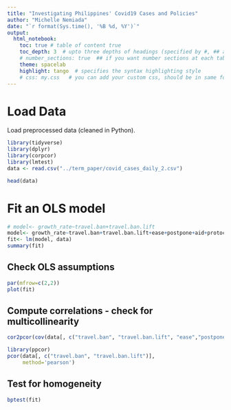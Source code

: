 ```yaml
---
title: "Investigating Philippines' Covid19 Cases and Policies"
author: "Michelle Nemiada"
date: "`r format(Sys.time(), '%B %d, %Y')`"
output: 
  html_notebook:
    toc: true # table of content true
    toc_depth: 3  # upto three depths of headings (specified by #, ## and ###)
    # number_sections: true  ## if you want number sections at each table header
    theme: spacelab  
    highlight: tango  # specifies the syntax highlighting style
    # css: my.css   # you can add your custom css, should be in same folder
---
```


# Load Data
Load preprocessed data (cleaned in Python).
```r
library(tidyverse)
library(dplyr)
library(corpcor)
library(lmtest)
data <- read.csv("../term_paper/covid_cases_daily_2.csv")

head(data)
```

# Fit an OLS model
```r
# model<- growth_rate~travel.ban+travel.ban.lift
model<- growth_rate~travel.ban+travel.ban.lift+ease+postpone+aid+protocol+testing+reopen+reporting.change
fit<- lm(model, data)
summary(fit)
```

## Check OLS assumptions
```r
par(mfrow=c(2,2))
plot(fit)
```
## Compute correlations - check for multicollinearity
```r
cor2pcor(cov(data[, c("travel.ban", "travel.ban.lift", "ease","postpone","aid","protocol","testing","reopen","reporting.change")]))

library(ppcor)
pcor(data[, c("travel.ban", "travel.ban.lift")],
     method='pearson')
```
## Test for homogeneity
```r
bptest(fit)
```



